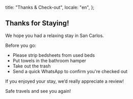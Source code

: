 
  title: "Thanks & Check-out",
  locale: "en",
};

## Thanks for Staying!

We hope you had a relaxing stay in San Carlos.

Before you go:
- Please strip bedsheets from used beds
- Put towels in the bathroom hamper
- Take out the trash
- Send a quick WhatsApp to confirm you're checked out

If you enjoyed your stay, we’d really appreciate a review!

Safe travels and see you again!
